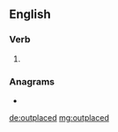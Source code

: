==English==

===Verb===
{{head|en|verb form}}

# {{en-past of|outplace}}

===Anagrams===
* {{l|en|copulated}}

[[de:outplaced]]
[[mg:outplaced]]